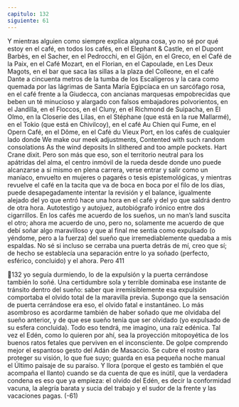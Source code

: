 ```yaml
---
capitulo: 132
siguiente: 61
---
```


Y mientras alguien como siempre explica alguna cosa, yo no sé por qué estoy
en el café, en todos los cafés, en el Elephant & Castle, en el Dupont Barbès, en el
Sacher, en el Pedrocchi, en el Gijón, en el Greco, en el Café de la Paix, en el Café
Mozart, en el Florian, en el Capoulade, en Les Deux Magots, en el bar que saca
las sillas a la plaza del Colleone, en el café Dante a cincuenta metros de la tumba
de los Escalígeros y la cara como quemada por las lágrimas de Santa María
Egipcíaca en un sarcófago rosa, en el café frente a la Giudecca, con ancianas
marquesas empobrecidas que beben un té minucioso y alargado con falsos
embajadores polvorientos, en el Jandilla, en el Floccos, en el Cluny, en el
Richmond de Suipacha, en El Olmo, en la Closerie des Lilas, en el Stéphane (que
está en la rue Mallarmé), en el Tokio (que está en Chivilcoy), en el café Au Chien
qui Fume, en el Opern Café, en el Dôme, en el Café du Vieux Port, en los cafés de
cualquier lado donde
We make our meek adjustments,
Contented with such random consolations
As the wind deposits
In slithered and too ample pockets.
Hart Crane dixit. Pero son más que eso, son el territorio neutral para los
apátridas del alma, el centro inmóvil de la rueda desde donde uno puede
alcanzarse a sí mismo en plena carrera, verse entrar y salir como un maníaco,
envuelto en mujeres o pagarés o tesis epistemológicas, y mientras revuelve el
café en la tacita que va de boca en boca por el filo de los días, puede
desapegadamente intentar la revisión y el balance, igualmente alejado del yo que
entró hace una hora en el café y del yo que saldrá dentro de otra hora.
Autotestigo y autojuez, autobiógrafo irónico entre dos cigarrillos.
En los cafés me acuerdo de los sueños, un no man’s land suscita el otro; ahora
me acuerdo de uno, pero no, solamente me acuerdo de que debí soñar algo
maravilloso y que al final me sentía como expulsado (o yéndome, pero a la
fuerza) del sueño que irremediablemente quedaba a mis espaldas. No sé si
incluso se cerraba una puerta detrás de mí, creo que sí; de hecho se establecía
una separación entre lo ya soñado (perfecto, esférico, concluido) y el ahora. Pero
411

132
yo seguía durmiendo, lo de la expulsión y la puerta cerrándose también lo soñé.
Una certidumbre sola y terrible dominaba ese instante de tránsito dentro del
sueño: saber que irremisiblemente esa expulsión comportaba el olvido total de la
maravilla previa. Supongo que la sensación de puerta cerrándose era eso, el
olvido fatal e instantáneo. Lo más asombroso es acordarme también de haber
soñado que me olvidaba del sueño anterior, y de que ese sueño tenía que ser
olvidado (yo expulsado de su esfera concluida).
Todo eso tendrá, me imagino, una raíz edénica. Tal vez el Edén, como lo
quieren por ahí, sea la proyección mitopoyética de los buenos ratos fetales que
perviven en el inconsciente. De golpe comprendo mejor el espantoso gesto del
Adán de Masaccio. Se cubre el rostro para proteger su visión, lo que fue suyo;
guarda en esa pequeña noche manual el Último paisaje de su paraíso. Y llora
(porque el gesto es también el que acompaña el llanto) cuando se da cuenta de
que es inútil, que la verdadera condena es eso que ya empieza: el olvido del
Edén, es decir la conformidad vacuna, la alegría barata y sucia del trabajo y el
sudor de la frente y las vacaciones pagas.
(-61)
